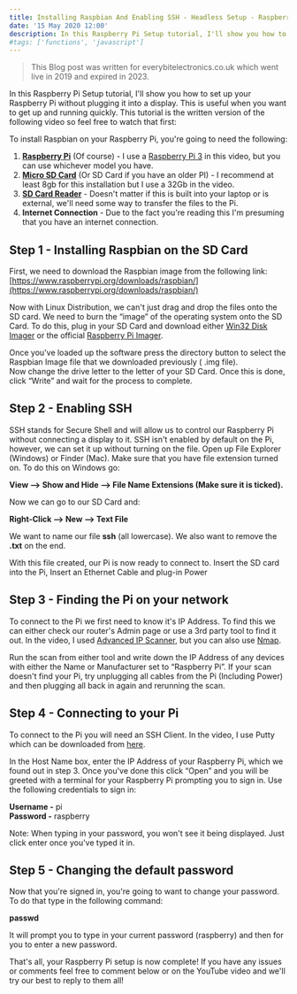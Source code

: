 ```yaml
---
title: Installing Raspbian And Enabling SSH - Headless Setup - Raspberry Pi Tutorial Part 1
date: '15 May 2020 12:00'
description: In this Raspberry Pi Setup tutorial, I'll show you how to set up your Raspberry Pi without plugging it into a display. This is useful when you want to get up and running quickly.
#tags: ['functions', 'javascript']
---
```


> This Blog post was written for everybitelectronics.co.uk which went live in 2019 and expired in 2023.

In this Raspberry Pi Setup tutorial, I'll show you how to set up your Raspberry Pi without plugging it into a display. This is useful when you want to get up and running quickly. This tutorial is the written version of the following video so feel free to watch that first:


<YouTube id="anQgEc13wus"/>

To install Raspbian on your Raspberry Pi, you're going to need the following:  
1) **[Raspberry Pi](https://www.amazon.co.uk/Raspberry-Pi-Model-4GB/dp/B09TTNF8BT)** (Of course) - I use a [Raspberry Pi 3](https://amzn.to/39nDlab) in this video, but you can use whichever model you have.  
2) [**Micro SD Card**](https://amzn.to/30wkVzX) (Or SD Card if you have an older PI) - I recommend at least 8gb for this installation but I use a 32Gb in the video.  
3) **[SD Card Reader](https://amzn.to/32HNcGG)** - Doesn't matter if this is built into your laptop or is external, we'll need some way to transfer the files to the Pi.  
4) **Internet Connection** - Due to the fact you're reading this I'm presuming that you have an internet connection.

Step 1 - Installing Raspbian on the SD Card
-------------------------------------------

First, we need to download the Raspbian image from the following link:  
[https://www.raspberrypi.org/downloads/raspbian/](https://www.raspberrypi.org/downloads/raspbian/)  
  
Now with Linux Distribution, we can't just drag and drop the files onto the SD card. We need to burn the “image” of the operating system onto the SD Card. To do this, plug in your SD Card and download either [Win32 Disk Imager](https://sourceforge.net/projects/win32diskimager/) or the official [Raspberry Pi Imager](https://www.raspberrypi.org/downloads/).


Once you've loaded up the software press the directory button to select the Raspbian Image file that we downloaded previously ( .img file).  
Now change the drive letter to the letter of your SD Card. Once this is done, click “Write” and wait for the process to complete.

Step 2 - Enabling SSH
---------------------

SSH stands for Secure Shell and will allow us to control our Raspberry Pi without connecting a display to it. SSH isn't enabled by default on the Pi, however, we can set it up without turning on the file. Open up File Explorer (Windows) or Finder (Mac). Make sure that you have file extension turned on. To do this on Windows go:

**View --> Show and Hide --> File Name Extensions (Make sure it is ticked).**

Now we can go to our SD Card and:

**Right-Click --> New --> Text File**

We want to name our file **ssh** (all lowercase). We also want to remove the **.txt** on the end.

With this file created, our Pi is now ready to connect to. Insert the SD card into the Pi, Insert an Ethernet Cable and plug-in Power

Step 3 - Finding the Pi on your network
---------------------------------------

To connect to the Pi we first need to know it's IP Address. To find this we can either check our router's Admin page or use a 3rd party tool to find it out. In the video, I used [Advanced IP Scanner](https://www.advanced-ip-scanner.com/), but you can also use [Nmap](https://nmap.org/).

Run the scan from either tool and write down the IP Address of any devices with either the Name or Manufacturer set to “Raspberry Pi”. If your scan doesn't find your Pi, try unplugging all cables from the Pi (Including Power) and then plugging all back in again and rerunning the scan.

Step 4 - Connecting to your Pi
------------------------------

To connect to the Pi you will need an SSH Client. In the video, I use Putty which can be downloaded from [here](https://www.putty.org/).


In the Host Name box, enter the IP Address of your Raspberry Pi, which we found out in step 3. Once you've done this click “Open” and you will be greeted with a terminal for your Raspberry Pi prompting you to sign in. Use the following credentials to sign in:

**Username -** pi  
**Password -** raspberry

Note: When typing in your password, you won't see it being displayed. Just click enter once you've typed it in.

Step 5 - Changing the default password
--------------------------------------

Now that you're signed in, you're going to want to change your password. To do that type in the following command:

**passwd**

It will prompt you to type in your current password (raspberry) and then for you to enter a new password.

That's all, your Raspberry Pi setup is now complete! If you have any issues or comments feel free to comment below or on the YouTube video and we'll try our best to reply to them all!